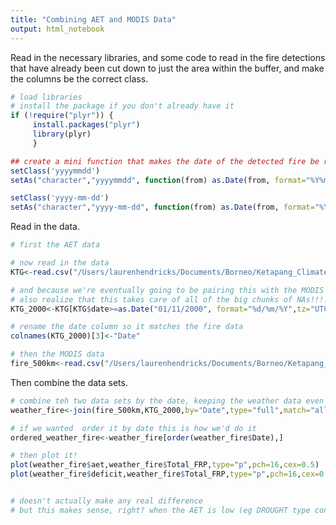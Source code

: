 ```yaml
---
title: "Combining AET and MODIS Data"
output: html_notebook
---
```


Read in the necessary libraries, and some code to read in the fire detections that have already been cut down to just the area within the buffer, and make the columns be the correct class.
```r
# load libraries
# install the package if you don't already have it
if (!require("plyr")) {
     install.packages("plyr")
     library(plyr)
     }

## create a mini function that makes the date of the detected fire be read in as a POSIXct date, rather than as a character or a string
setClass('yyyymmdd')
setAs("character","yyyymmdd", function(from) as.Date(from, format="%Y%m%d"))

setClass('yyyy-mm-dd')
setAs("character","yyyy-mm-dd", function(from) as.Date(from, format="%Y-%m-%d"))
```

Read in the data. 
```r
# first the AET data

# now read in the data
KTG<-read.csv("/Users/laurenhendricks/Documents/Borneo/Ketapang_ClimateFire/Ketapang_ET0andAET.txt",header=T,colClasses = c("factor","factor","yyyy-mm-dd",rep("numeric",6),"character",rep("numeric",9)))

# and because we're eventually going to be pairing this with the MODIS data, match its period of record--November 2000 on
# also realize that this takes care of all of the big chunks of NAs!!!!
KTG_2000<-KTG[KTG$date>=as.Date("01/11/2000", format="%d/%m/%Y",tz="UTC+7"),]

# rename the date column so it matches the fire data
colnames(KTG_2000)[3]<-"Date"

# then the MODIS data
fire_500km<-read.csv("/Users/laurenhendricks/Documents/Borneo/Ketapang_ClimateFire/FRP_daily_500km.txt",header=T,sep=",",colClasses =c("yyyy-mm-dd","numeric") )
```

Then combine the data sets. 
```r
# combine teh two data sets by the date, keeping the weather data even if there is no reported FRP for a day
weather_fire<-join(fire_500km,KTG_2000,by="Date",type="full",match="all")

# if we wanted  order it by date this is how we'd do it
ordered_weather_fire<-weather_fire[order(weather_fire$Date),]

# then plot it! 
plot(weather_fire$aet,weather_fire$Total_FRP,type="p",pch=16,cex=0.5)
plot(weather_fire$deficit,weather_fire$Total_FRP,type="p",pch=16,cex=0.5)


# doesn't actually make any real difference
# but this makes sense, right? when the AET is low (eg DROUGHT type conditions) then there is more fire

```

